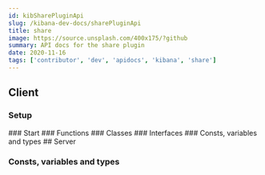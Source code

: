 ```yaml
---
id: kibSharePluginApi
slug: /kibana-dev-docs/sharePluginApi
title: share
image: https://source.unsplash.com/400x175/?github
summary: API docs for the share plugin
date: 2020-11-16
tags: ['contributor', 'dev', 'apidocs', 'kibana', 'share']
---
```



## Client

### Setup
<DocDefinitionList data={[shareObj.client.setup]}/>
### Start
<DocDefinitionList data={[shareObj.client.start]}/>
### Functions
<DocDefinitionList data={shareObj.client.functions}/>
### Classes
<DocDefinitionList data={shareObj.client.classes}/>
### Interfaces
<DocDefinitionList data={shareObj.client.interfaces}/>
### Consts, variables and types
<DocDefinitionList data={shareObj.client.misc}/>
## Server

### Consts, variables and types
<DocDefinitionList data={shareObj.server.misc}/>
